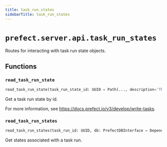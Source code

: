 ```yaml
---
title: task_run_states
sidebarTitle: task_run_states
---
```


# `prefect.server.api.task_run_states`



Routes for interacting with task run state objects.


## Functions

### `read_task_run_state` <sup><a href="https://github.com/PrefectHQ/prefect/blob/main/src/prefect/server/api/task_run_states.py#L21" target="_blank"><Icon icon="github" style="width: 14px; height: 14px;" /></a></sup>

```python
read_task_run_state(task_run_state_id: UUID = Path(..., description='The task run state id', alias='id'), db: PrefectDBInterface = Depends(provide_database_interface)) -> schemas.states.State
```


Get a task run state by id.

For more information, see https://docs.prefect.io/v3/develop/write-tasks.


### `read_task_run_states` <sup><a href="https://github.com/PrefectHQ/prefect/blob/main/src/prefect/server/api/task_run_states.py#L44" target="_blank"><Icon icon="github" style="width: 14px; height: 14px;" /></a></sup>

```python
read_task_run_states(task_run_id: UUID, db: PrefectDBInterface = Depends(provide_database_interface)) -> List[schemas.states.State]
```


Get states associated with a task run.

